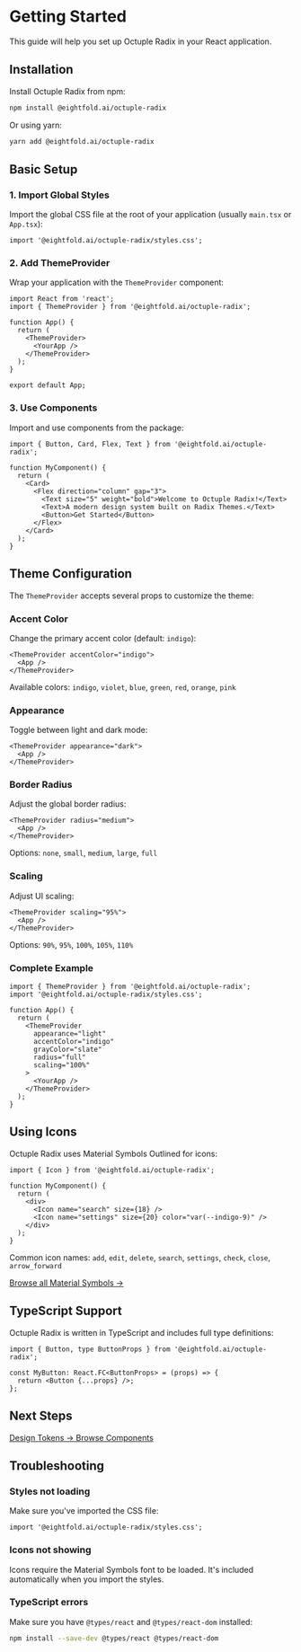 
<Meta title="Documentation/Getting Started" />

# Getting Started

This guide will help you set up Octuple Radix in your React application.

## Installation

Install Octuple Radix from npm:

```bash
npm install @eightfold.ai/octuple-radix
```

Or using yarn:

```bash
yarn add @eightfold.ai/octuple-radix
```

## Basic Setup

### 1. Import Global Styles

Import the global CSS file at the root of your application (usually `main.tsx` or `App.tsx`):

```tsx
import '@eightfold.ai/octuple-radix/styles.css';
```

### 2. Add ThemeProvider

Wrap your application with the `ThemeProvider` component:

```tsx
import React from 'react';
import { ThemeProvider } from '@eightfold.ai/octuple-radix';

function App() {
  return (
    <ThemeProvider>
      <YourApp />
    </ThemeProvider>
  );
}

export default App;
```

### 3. Use Components

Import and use components from the package:

```tsx
import { Button, Card, Flex, Text } from '@eightfold.ai/octuple-radix';

function MyComponent() {
  return (
    <Card>
      <Flex direction="column" gap="3">
        <Text size="5" weight="bold">Welcome to Octuple Radix!</Text>
        <Text>A modern design system built on Radix Themes.</Text>
        <Button>Get Started</Button>
      </Flex>
    </Card>
  );
}
```

## Theme Configuration

The `ThemeProvider` accepts several props to customize the theme:

### Accent Color

Change the primary accent color (default: `indigo`):

```tsx
<ThemeProvider accentColor="indigo">
  <App />
</ThemeProvider>
```

Available colors: `indigo`, `violet`, `blue`, `green`, `red`, `orange`, `pink`

### Appearance

Toggle between light and dark mode:

```tsx
<ThemeProvider appearance="dark">
  <App />
</ThemeProvider>
```

### Border Radius

Adjust the global border radius:

```tsx
<ThemeProvider radius="medium">
  <App />
</ThemeProvider>
```

Options: `none`, `small`, `medium`, `large`, `full`

### Scaling

Adjust UI scaling:

```tsx
<ThemeProvider scaling="95%">
  <App />
</ThemeProvider>
```

Options: `90%`, `95%`, `100%`, `105%`, `110%`

### Complete Example

```tsx
import { ThemeProvider } from '@eightfold.ai/octuple-radix';
import '@eightfold.ai/octuple-radix/styles.css';

function App() {
  return (
    <ThemeProvider
      appearance="light"
      accentColor="indigo"
      grayColor="slate"
      radius="full"
      scaling="100%"
    >
      <YourApp />
    </ThemeProvider>
  );
}
```

## Using Icons

Octuple Radix uses Material Symbols Outlined for icons:

```tsx
import { Icon } from '@eightfold.ai/octuple-radix';

function MyComponent() {
  return (
    <div>
      <Icon name="search" size={18} />
      <Icon name="settings" size={20} color="var(--indigo-9)" />
    </div>
  );
}
```

Common icon names: `add`, `edit`, `delete`, `search`, `settings`, `check`, `close`, `arrow_forward`

[Browse all Material Symbols →](https://fonts.google.com/icons)

## TypeScript Support

Octuple Radix is written in TypeScript and includes full type definitions:

```tsx
import { Button, type ButtonProps } from '@eightfold.ai/octuple-radix';

const MyButton: React.FC<ButtonProps> = (props) => {
  return <Button {...props} />;
};
```

## Next Steps

<div style={{ display: 'flex', gap: '16px', margin: '32px 0', flexWrap: 'wrap' }}>
  <a href="?path=/docs/documentation-design-tokens--docs" style={{ 
    padding: '12px 24px', 
    background: '#3e63dd', 
    color: 'white', 
    borderRadius: '8px', 
    textDecoration: 'none',
    fontWeight: 500
  }}>
    Design Tokens →
  </a>
  <a href="?path=/docs/documentation-components-overview--docs" style={{ 
    padding: '12px 24px', 
    background: '#f3f4f6', 
    color: '#1f2937', 
    borderRadius: '8px', 
    textDecoration: 'none',
    fontWeight: 500
  }}>
    Browse Components
  </a>
</div>

## Troubleshooting

### Styles not loading

Make sure you've imported the CSS file:
```tsx
import '@eightfold.ai/octuple-radix/styles.css';
```

### Icons not showing

Icons require the Material Symbols font to be loaded. It's included automatically when you import the styles.

### TypeScript errors

Make sure you have `@types/react` and `@types/react-dom` installed:
```bash
npm install --save-dev @types/react @types/react-dom
```

